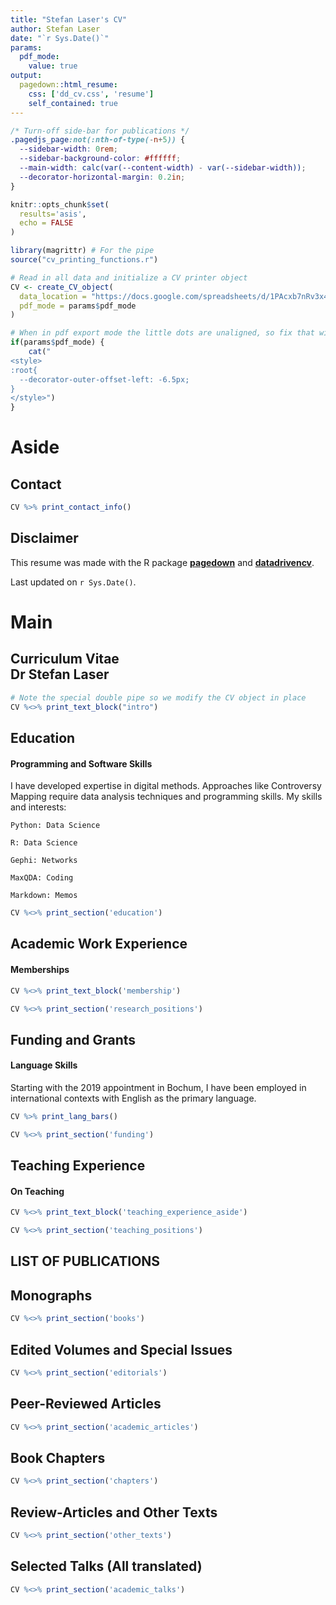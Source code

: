 ---
title: "Stefan Laser's CV"
author: Stefan Laser
date: "`r Sys.Date()`"
params:
  pdf_mode:
    value: true
output:
  pagedown::html_resume:
    css: ['dd_cv.css', 'resume']
    self_contained: true
---

```{css, echo=FALSE}
/* Turn-off side-bar for publications */
.pagedjs_page:not(:nth-of-type(-n+5)) {
  --sidebar-width: 0rem;
  --sidebar-background-color: #ffffff;
  --main-width: calc(var(--content-width) - var(--sidebar-width));
  --decorator-horizontal-margin: 0.2in;
}
```

```{r, include=FALSE}
knitr::opts_chunk$set(
  results='asis', 
  echo = FALSE
)

library(magrittr) # For the pipe
source("cv_printing_functions.r")

# Read in all data and initialize a CV printer object
CV <- create_CV_object(
  data_location = "https://docs.google.com/spreadsheets/d/1PAcxb7nRv3x4DDOFGpRXpM-gzXqtzmV2ZNOAkYB6kQY/edit?usp=sharing",  
  pdf_mode = params$pdf_mode
)

```

```{r}
# When in pdf export mode the little dots are unaligned, so fix that with some conditional CSS.
if(params$pdf_mode) {
    cat("
<style>
:root{
  --decorator-outer-offset-left: -6.5px;
}
</style>")
}
```

<!-- include a fontawesome reference -->
<script src="https://kit.fontawesome.com/0a75c4d7c0.js" crossorigin="anonymous"></script>

Aside
================================================================================
<!--
```{r}
# Build interactive network of positions colored by section
# and connected if they occurred in the same year
datadrivencv::build_network_logo(CV$entries_data)
```

```{r}
if(params$pdf_mode){
  cat("View this CV online with links at https://hightech-am-ende.de/cv.html")
} else {
  cat("[<i class='fas fa-download'></i> Download a PDF of this CV](https://hightech-am-ende.de/cv.pdf)")
}
```
-->

Contact {#contact}
--------------------------------------------------------------------------------

```{r}
CV %>% print_contact_info()
```

Disclaimer {#disclaimer}
--------------------------------------------------------------------------------
This resume was made with the R package [**pagedown**](https://github.com/rstudio/pagedown) and [**datadrivencv**](http://nickstrayer.me/datadrivencv/index.html).

<!--
Code available on <i class="fa fa-github"></i>  [GitHub](https://github.com/LaserStefan/cv/). 
-->
Last updated on `r Sys.Date()`.



Main
================================================================================

Curriculum Vitae<br>Dr Stefan Laser {#title}
--------------------------------------------------------------------------------

```{r}
# Note the special double pipe so we modify the CV object in place
CV %<>% print_text_block("intro") 
```

Education {data-icon=graduation-cap data-concise=true}
--------------------------------------------------------------------------------
::: aside
#### Programming and Software Skills
I have developed expertise in digital methods. Approaches like Controversy Mapping require data analysis techniques and programming skills. My skills and interests:
<!--
```{r}
CV %>% print_skill_bars()
```
-->

<i class="fa-brands fa-python fa-fw"></i> `Python: Data Science`

<i class="fab fa-r-project fa-fw"></i> `R: Data Science`

<i class="fa-solid fa-circle-nodes fa-fw"></i> `Gephi: Networks`

<i class="fa-solid fa-highlighter fa-fw"></i> `MaxQDA: Coding`

<i class="fab fa-markdown fa-fw"></i> `Markdown: Memos`


:::

```{r}
CV %<>% print_section('education')
```

Academic Work Experience {data-icon=address-card}
--------------------------------------------------------------------------------
::: aside
#### Memberships
```{r}
CV %<>% print_text_block('membership')
```
:::

```{r}
CV %<>% print_section('research_positions')
```

Funding and Grants {data-icon=address-card}
--------------------------------------------------------------------------------
::: aside
#### Language Skills
Starting with the 2019 appointment in Bochum, I have been employed in international contexts with English as the primary language.<br>

```{r}
CV %>% print_lang_bars()
```
::: 

```{r}
CV %<>% print_section('funding')
```


<!-- <div style="break-after:page"></div> {.page-break-before} -->



Teaching Experience {data-icon=chalkboard-teacher}
--------------------------------------------------------------------------------

::: aside
#### On Teaching
```{r}
CV %<>% print_text_block('teaching_experience_aside')
```
:::


```{r}
CV %<>% print_section('teaching_positions')
```

<!--

ABSTRACTS {data-icon=NULL .no-timeline .page-break-before}
--------------------------------------------------------------------------------

Selected publications {data-icon=book}
--------------------------------------------------------------------------------

```{r}
CV %<>% print_section("selected_publications") 
```
-->

LIST OF PUBLICATIONS {data-icon=NULL .no-timeline .page-break-before}
--------------------------------------------------------------------------------

Monographs {data-icon=book} 
--------------------------------------------------------------------------------

```{r}
CV %<>% print_section('books')
```

Edited Volumes and Special Issues {data-icon=book}
--------------------------------------------------------------------------------
<!--
::: aside
```{r}
CV %<>% print_text_block('publication_aside')
```
:::
-->
```{r}
CV %<>% print_section('editorials')
```

Peer-Reviewed Articles {data-icon=file-text}
--------------------------------------------------------------------------------

```{r}
CV %<>% print_section('academic_articles')
```

Book Chapters {data-icon=file-text-o}
--------------------------------------------------------------------------------

```{r}
CV %<>% print_section('chapters')
```

Review-Articles and Other Texts {data-icon=newspaper-o}
--------------------------------------------------------------------------------

```{r}
CV %<>% print_section('other_texts')
```


Selected Talks (All translated) {data-icon=microphone}
--------------------------------------------------------------------------------

```{r}
CV %<>% print_section('academic_talks')
```

<!--
```{r}
CV %<>% print_links()
```
-->

